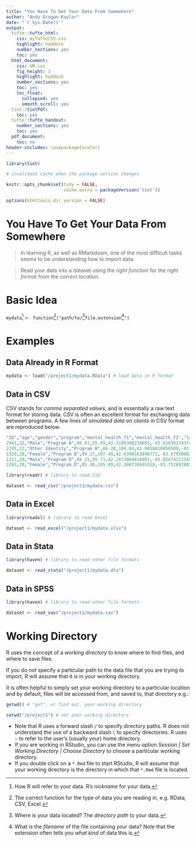 ```yaml
---
title: "You Have To Get Your Data From Somewhere"
author: "Andy Grogan-Kaylor"
date: "`r Sys.Date()`"
output:
  tufte::tufte_html: 
    css: myTufteCSS.css
    highlight: haddock
    number_sections: yes
    toc: yes
  html_document:
    css: UM.css
    fig_height: 3
    highlight: haddock
    number_sections: yes
    toc: yes
    toc_float:
      collapsed: yes
      smooth_scroll: yes
  tint::tintPdf:
    toc: yes
  tufte::tufte_handout:
    number_sections: yes
    toc: yes
  pdf_document:
    toc: no
header-includes: \usepackage{xcolor}
---
```


```r

library(tint)

# invalidate cache when the package version changes

knitr::opts_chunk$set(tidy = FALSE, 
                      cache.extra = packageVersion('tint'))

options(htmltools.dir.version = FALSE)

```

# You Have To Get Your Data From Somewhere

> In learning R, as well as RMarkdown, one of the most difficult tasks seems to be understanding how to import data.

> Read your data into a dataset using the *right function* for the *right format* from the *correct location*.

# Basic Idea

`mydata`[^1] `<- function`[^2]`("path/to/`[^3]`file.extension`[^4]`")`

[^1]: How R will refer to your data. R's *nickname* for your data.

[^2]: The correct function for the type of data you are reading in, e.g. RData, CSV, Excel.

[^3]: Where is your data located? The *directory path* to your data.

[^4]: What is the *filename* of the file containing your data? Note that the extension often tells you *what kind* of data this is.

# Examples

## Data Already in R Format

```r

mydata <- load("/project1/mydata.RData") # load data in R format

```

## Data in CSV

CSV stands for *comma separated values*, and is essentially a raw text format for storing data. CSV is often an excellent format for exchanging data between programs. A few lines of *simulated data on clients* in CSV format are reproduced below.

```r

"ID","age","gender","program","mental_health_T1","mental_health_T2","latitude","longitude"
2941,32,"Male","Program A",98.81,95.49,42.1108308238603,-83.6103627437424
2745,22,"Other Identity","Program B",86.28,104.84,42.0016810856589,-83.8064503632259
1320,28,"Female","Program B",89.17,107.48,42.0398163096771,-83.6793088312261
1211,20,"Male","Program D",94.15,95.71,42.2673004816002,-83.8247411126595
2293,20,"Female","Program D",85.38,105.09,42.300730845518,-83.7526918820329
```


```r

library(readr) # library to read CSV

dataset <- read_csv("/project1/mydata.csv")

```

## Data in Excel

```r

library(readxl) # library to read Excel

dataset <- read_excel("/project1/mydata.xlsx")

```

## Data in Stata

```r

library(haven) # library to read other file formats

dataset <- read_stata("/project1/mydata.dta")

```

## Data in SPSS

```r

library(haven) # library to read other file formats

dataset <- read_sav("/project1/mydata.sav")

```

# Working Directory

R uses the concept of a *working directory* to know where to find files, and where to save files.

If you do not specify a particular path to the data file that you are trying to import, R will assume that it is in your working directory.

It is often helpful to simply set your working directory to a particular location and by default, files will be accessed from, and saved to, that directory e.g.:  

```r

getwd() # "get", or find out, your working directory

setwd("/project1") # set your working directory

```

* Note that R uses a forward slash `/` to specify directory paths. R does not understand the use of a backward slash `\` to specify directories. R uses `~` to refer to the user's (usually your) home directory.
* If you are working in RStudio, you can use the menu option *Session | Set Working Directory | Choose Directory* to choose a particular working directory.
* If you double click on a `*.Rmd` file to start RStudio, R will assume that your working directory is the directory in which that `*.Rmd` file is located.

 

